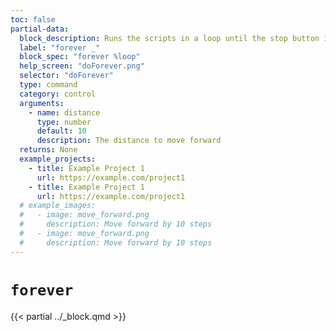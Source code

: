 ```yaml
---
toc: false
partial-data:
  block_description: Runs the scripts in a loop until the stop button is clicked.
  label: "forever _"
  block_spec: "forever %loop"
  help_screen: "doForever.png"
  selector: "doForever"
  type: command
  category: control
  arguments:
    - name: distance
      type: number
      default: 10
      description: The distance to move forward
  returns: None
  example_projects:
    - title: Example Project 1
      url: https://example.com/project1
    - title: Example Project 1
      url: https://example.com/project1
  # example_images:
  #   - image: move_forward.png
  #     description: Move forward by 10 steps
  #   - image: move_forward.png
  #     description: Move forward by 10 steps
---
```


# `forever` { .unnumbered }

{{< partial ../_block.qmd >}}
